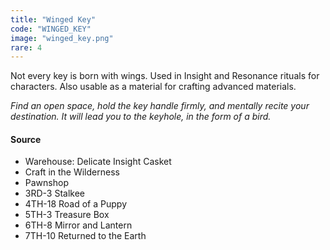 ```yaml
---
title: "Winged Key"
code: "WINGED_KEY"
image: "winged_key.png"
rare: 4
---
```


Not every key is born with wings. Used in Insight and Resonance rituals for characters. Also usable as a material for crafting advanced materials.

_Find an open space, hold the key handle firmly, and mentally recite your destination. It will lead you to the keyhole, in the form of a bird._

#### Source

- Warehouse: Delicate Insight Casket 
- Craft in the Wilderness
- Pawnshop
- 3RD-3 Stalkee
- 4TH-18 Road of a Puppy
- 5TH-3 Treasure Box 
- 6TH-8 Mirror and Lantern
- 7TH-10 Returned to the Earth